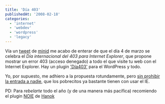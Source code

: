 ```yaml
---
title: 'Día 403'
publishedAt: '2008-02-18'
categories:
  - 'internet'
  - 'webdev'
  - 'wordpress'
  - 'legacy'
---
```


Vía un [tweet](http://twitter.com/minid/statuses/726556482) de [minid](http://www.minid.net/2008/02/18/dia-internacional-del-403-para-internet-explorer/) me acabo de enterar de que el día 4 de marzo se celebra el _Día internacional del 403 para Internet Explorer_, que propone mostrar un error 403 (acceso denegado) a todo el que visite tu web con el Internet Explorer. Hay un plugin ['Día403'](http://dizque.lacalabaza.net/sotanos/2008/02/dia-403/) para el WordPress y todo.

Yo, por supuesto, me adhiero a la propuesta rotundamente, pero [sin prohibir la entrada a nadie](http://www.kabytes.com/general/prohibir-el-acceso-de-visitantes-con-internet-explorer/), que los pobrecitos ya bastante tienen con usar el IE.

PD: Para _rebelarte_ todo el año (y de una manera más pacífica) recomiendo el plugin [NOIE](http://www.hnkweb.com/code/noie/) de [Hanok](http://www.hnkweb.com/)
